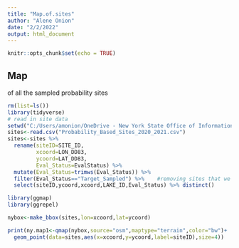 ```yaml
---
title: "Map.of.sites"
author: "Alene Onion"
date: "2/2/2022"
output: html_document
---
```


```r
knitr::opts_chunk$set(echo = TRUE)
```

## Map

of all the sampled probability sites

```r
rm(list=ls())
library(tidyverse)
# read in site data
setwd("C:/Users/amonion/OneDrive - New York State Office of Information Technology Services/Rscripts/Probability.Sampling/")
sites<-read.csv("Probability_Based_Sites_2020_2021.csv")
sites<-sites %>% 
  rename(siteID=SITE_ID,
         xcoord=LON_DD83,
         ycoord=LAT_DD83,
         Eval_Status=EvalStatus) %>% 
  mutate(Eval_Status=trimws(Eval_Status)) %>% 
  filter(Eval_Status=="Target_Sampled") %>%    #removing sites that we haven't yet evaluated
  select(siteID,ycoord,xcoord,LAKE_ID,Eval_Status) %>% distinct()

library(ggmap)
library(ggrepel)

nybox<-make_bbox(sites,lon=xcoord,lat=ycoord)

print(ny.map1<-qmap(nybox,source="osm",maptype="terrain",color="bw")+
  geom_point(data=sites,aes(x=xcoord,y=ycoord,label=siteID),size=4))



```

